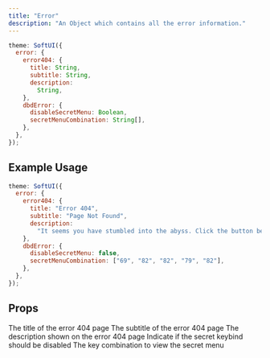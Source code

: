 ```yaml
---
title: "Error"
description: "An Object which contains all the error information."
---
```


```js
theme: SoftUI({
  error: {
    error404: {
      title: String,
      subtitle: String,
      description:
        String,
    },
    dbdError: {
      disableSecretMenu: Boolean,
      secretMenuCombination: String[],
    },
  },
});
```

## Example Usage

```js
theme: SoftUI({
  error: {
    error404: {
      title: "Error 404",
      subtitle: "Page Not Found",
      description:
        "It seems you have stumbled into the abyss. Click the button below to return to the dashboard",
    },
    dbdError: {
      disableSecretMenu: false,
      secretMenuCombination: ["69", "82", "82", "79", "82"],
    },
  },
});
```

## Props

<ResponseField name="error404" type="Object">
  <Expandable title="properties" defaultOpen>
    <ResponseField name="title" type="string" required>
      The title of the error 404 page
    </ResponseField>
    <ResponseField name="subtitle" type="string" required>
      The subtitle of the error 404 page
    </ResponseField>
    <ResponseField name="description" type="string" required>
      The description shown on the error 404 page
    </ResponseField>
  </Expandable>
</ResponseField>

<ResponseField name="dbdError" type="Object">
  <Expandable title="properties" defaultOpen>
    <ResponseField name="disableSecretMenu" type="boolean" required>
      Indicate if the secret keybind should be disabled
    </ResponseField>
    <ResponseField name="secretMenuCombination" type="string[]" required>
      The key combination to view the secret menu
    </ResponseField>
  </Expandable>
</ResponseField>
